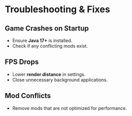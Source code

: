 # Troubleshooting & Fixes

## Game Crashes on Startup
- Ensure **Java 17+** is installed.
- Check if any conflicting mods exist.

## FPS Drops
- Lower **render distance** in settings.
- Close unnecessary background applications.

## Mod Conflicts
- Remove mods that are not optimized for performance.
